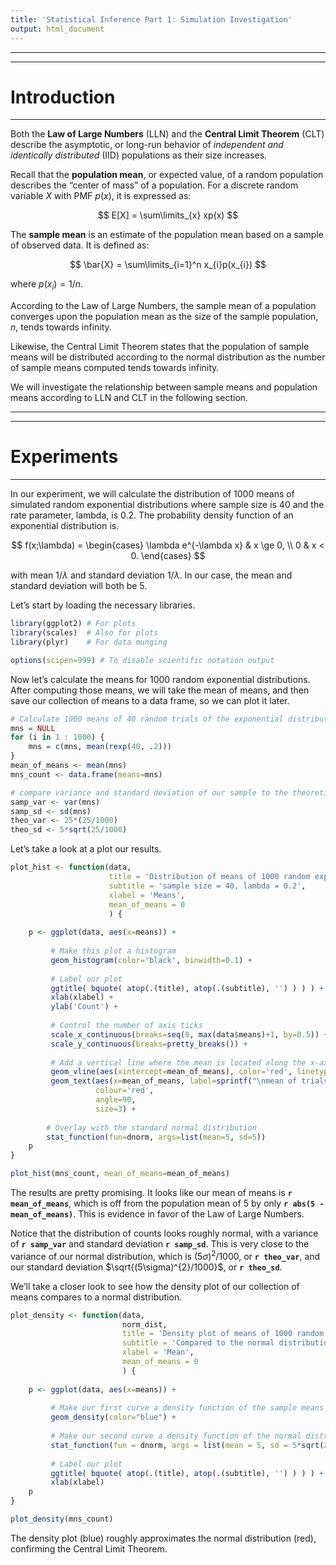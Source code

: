 ---
title: 'Statistical Inference Part 1: Simulation Investigation'
output: html_document
---

---

---

# Introduction

---

Both the **Law of Large Numbers** (LLN) and the **Central Limit Theorem** (CLT) describe the asymptotic, or long-run behavior of *independent and identically distributed* (IID) populations as their size increases.  

Recall that the **population mean**, or expected value, of a random population describes the "center of mass" of a population.  For a discrete random variable $X$ with PMF $p(x)$, it is expressed as: 

$$
    E[X] = \sum\limits_{x} xp(x)
$$

The **sample mean** is an estimate of the population mean based on a sample of observed data.  It is defined as:

$$
    \bar{X} = \sum\limits_{i=1}^n x_{i}p(x_{i})
$$

where $p(x_{i}) = 1 / n$.

According to the Law of Large Numbers, the sample mean of a population converges upon the population mean as
the size of the sample population, $n$, tends towards infinity.

Likewise, the Central Limit Theorem states that the population of sample means will be distributed according to the normal distribution as the number of sample means computed tends towards infinity. 

We will investigate the relationship between sample means and population means according to LLN and CLT in the following section.

---

---

# Experiments

---

In our experiment, we will calculate the distribution of 1000 means of simulated random exponential 
distributions where sample size is 40 and the rate parameter, lambda, is 0.2.  The probability density function of an exponential distribution is.

$$
    f(x;\lambda) = \begin{cases}
        \lambda e^{-\lambda x} & x \ge 0, \\
        0 & x < 0.
    \end{cases}
$$

with mean $1 / \lambda$ and standard deviation $1 / \lambda$.  In our case, the mean and standard deviation will both be 5.

Let's start by loading the necessary libraries.

```{r prelim, message=FALSE, warning=FALSE, results='hide'}
library(ggplot2) # For plots
library(scales)  # Also for plots
library(plyr)    # For data munging

options(scipen=999) # To disable scientific notation output
```

Now let's calculate the means for 1000 random exponential distributions.  After computing those means, we will take the mean of means, and then save our collection of means to a data frame, so we can plot it later.

```{r means, warning=FALSE}

# Calculate 1000 means of 40 random trials of the exponential distribution with lambda = 0.2
mns = NULL
for (i in 1 : 1000) {
    mns = c(mns, mean(rexp(40, .2)))
}
mean_of_means <- mean(mns)
mns_count <- data.frame(means=mns)

# compare variance and standard deviation of our sample to the theoretical measures
samp_var <- var(mns)
samp_sd <- sd(mns)
theo_var <- 25*(25/1000)
theo_sd <- 5*sqrt(25/1000)
```

Let's take a look at a plot our results.

```{r plots, warning=FALSE}
plot_hist <- function(data, 
                      title = 'Distribution of means of 1000 random exponential distributions',
                      subtitle = 'sample size = 40, lambda = 0.2',
                      xlabel = 'Means', 
                      mean_of_means = 0
                      ) {
    
    p <- ggplot(data, aes(x=means)) +
        
         # Make this plot a histogram
         geom_histogram(color='black', binwidth=0.1) +
        
         # Label our plot
         ggtitle( bquote( atop(.(title), atop(.(subtitle), '') ) ) ) +
         xlab(xlabel) +
         ylab('Count') +
        
         # Control the number of axis ticks 
         scale_x_continuous(breaks=seq(0, max(data$means)+1, by=0.5)) +
         scale_y_continuous(breaks=pretty_breaks()) +
        
         # Add a vertical line where the mean is located along the x-axis
         geom_vline(aes(xintercept=mean_of_means), color='red', linetype='dashed') +
         geom_text(aes(x=mean_of_means, label=sprintf("\nmean of trials = %f", mean_of_means), y=15), 
                   colour='red', 
                   angle=90, 
                   size=3) +
        
        # Overlay with the standard normal distribution
        stat_function(fun=dnorm, args=list(mean=5, sd=5))
    p
}

plot_hist(mns_count, mean_of_means=mean_of_means)
```

The results are pretty promising.  It looks like our mean of means is **`r mean_of_means`**, which is off from the population mean of 5 by only **`r abs(5 - mean_of_means)`**.  This is evidence in favor of the Law of Large Numbers.  

Notice that the distribution of counts looks roughly normal, with a variance of **`r samp_var`** and standard deviation **`r samp_sd`**.  This is very close to the variance of our normal distribution, which is $(5\sigma)^{2}/1000$, or **`r theo_var`**, and our standard deviation $\sqrt{(5\sigma)^{2}/1000}$, or **`r theo_sd`**.

We'll take a closer look to see how the density plot of our collection of means compares to a normal distribution.

```{r}
plot_density <- function(data,
                         norm_dist, 
                         title = 'Density plot of means of 1000 random exponential distributions',
                         subtitle = 'Compared to the normal distribution',
                         xlabel = 'Mean', 
                         mean_of_means = 0
                         ) {
    
    p <- ggplot(data, aes(x=means)) +
        
         # Make our first curve a density function of the sample means
         geom_density(color="blue") +
        
         # Make our second curve a density function of the normal distribution
         stat_function(fun = dnorm, args = list(mean = 5, sd = 5*sqrt(25/1000)), color='red') +
        
         # Label our plot
         ggtitle( bquote( atop(.(title), atop(.(subtitle), '') ) ) ) +
         xlab(xlabel)
    p
}

plot_density(mns_count)
```

The density plot (blue) roughly approximates the normal distribution (red), confirming the Central Limit Theorem.